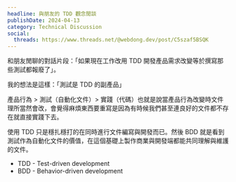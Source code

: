 ```yaml
---
headline: 與朋友的 TDD 觀念閒談
publishDate: 2024-04-13
category: Technical Discussion
social:
  threads: https://www.threads.net/@webdong.dev/post/C5szaf5BSQK
---
```


和朋友閒聊的對話片段：「如果現在工作改用 TDD 開發產品需求改變等於撰寫那些測試都報廢了」。

我的想法是這樣：「測試是 TDD 的副產品」

產品行為 > 測試（自動化文件）> 實踐（代碼）也就是說當產品行為改變時文件理所當然會改，會覺得麻煩東西要重寫是因為有時候我們甚至連良好的文件都不存在就直接實踐下去。

使用 TDD 只是穩扎穩打的在同時進行文件編寫與開發而已。然後 BDD 就是看到測試作為自動化文件的價值，在這個基礎上製作商業與開發端都能共同理解與維護的文件。

- TDD - Test-driven development
- BDD - Behavior-driven development
